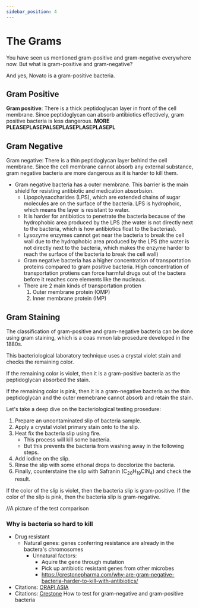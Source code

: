```yaml
---
sidebar_position: 4
---
```

# The Grams
You have seen us mentioned gram-positive and gram-negative everywhere now. But what is gram-positive and gram-negative?

And yes, Novato is a gram-positive bacteria.

## Gram Positive
 **Gram positive**: There is a thick peptidoglycan layer in front of the cell membrane. Since peptidoglycan can absorb antibiotics effectively, gram positive bacteria is less dangerous. **MORE PLEASEPLASEPALSEPLASEPLASEPLASEPL**
 
## Gram Negative
Gram negative: There is a thin peptidoglycan layer behind the cell membrane. Since the cell membrane cannot absorb any external substance, gram negative bacteria are more dangerous as it is harder to kill them. 
- Gram negative bacteria has a outer membrane. This barrier is the main shield for resisting antibiotic and medication absorbsion. 
	- Lipopolysaccharides (LPS), which are extended chains of sugar molecules are on the surface of the bacteria. LPS is hydrophoic, which means the layer is resistant to water.
	- It is harder for antibiotics to penetrate the bacteria because of the hydrophobic area produced by the LPS (the water is not directly next to the bacteria, which is how antibiotics float to the bacterias).
	- Lysozyme enzymes cannot get near the bacteria to break the cell wall due to the hydrophobic area produced by the LPS (the water is not directly next to the bacteria, which makes the enzyme harder to reach the surface of the bacteria to break the cell wall)
	- Gram negative bacteria has a higher concentration of transportation proteins compared to gram positive bacteria. High concentration of transportation protiens can force harmful drugs out of the bactera before it reaches core elements like the nucleaus. 
	- There are 2 main kinds of transportation protien
		1. Outer membrane protein (OMP)
		2. Inner membrane protein (IMP)
## Gram Staining
The classification of gram-positive and gram-negative bacteria can be done using gram staining, which is a coas
mmon lab prosedure developed in the 1880s. 

This bacteriological laboratory technique uses a crystal violet stain and checks the remaining color. 

If the remaining color is violet, then it is a gram-positive bacteria as the peptidoglycan absorbed the stain. 

If the remaining color is pink, then it is a gram-negative bacteria as the thin peptidoglycan and the outer memebrane cannot absorb and retain the stain. 

Let's take a deep dive on the bacteriological testing prosedure:
1. Prepare an uncontaminated slip of bacteria sample.
2. Apply a crystal violet primary stain onto to the slip.
3. Heat fix the bacteria slip using fire.
	- This process will kill some bacteria.
	- But this prevents the bacteria from washing away in the following steps.
4. Add iodine on the slip.
5. Rinse the slip with some ethonal drops to decolorize the bacteria.
6. Finally, counterstaine the slip with Safranin ($\text{C}_{20}\text{H}_{19}\text{ClN}_{4}$) and check the result.

If the color of the slip is violet, then the bacteria slip is gram-positive. If the color of the slip is pink, then the bacteria slip is gram-negative. 

//A picture of the test comparison

### Why is bacteria so hard to kill
- Drug resistant
	- Natural genes: genes conferring resistance are already in the bactera's chromosomes
		- Unnatural factors:
			- Aquire the gene through mutation
			- Pick up antibiotic resistant genes from other microbes
			- https://crestonepharma.com/why-are-gram-negative-bacteria-harder-to-kill-with-antibiotics/
- Citations: [ORAPI ASIA](https://www.linkedin.com/company/orapi-asia/)
- Citations: [Crestone](https://crestonepharma.com/why-are-gram-negative-bacteria-harder-to-kill-with-antibiotics/)
How to test for gram-negative and gram-positive bacteria
